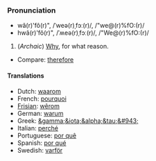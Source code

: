 ===Pronunciation===
*wâ(r)'fô(r)", /ˈweə(r)ˌfɔː(r)/, /"we@(r)%fO:(r)/
*hwâ(r)'fô(r)", /ˈʍeə(r)ˌfɔː(r)/, /"We@(r)%fO:(r)/

#(''Archaic'') [[Why]], for what reason.
*Compare: [[therefore]]

====Translations====
*Dutch: [[waarom]]
*French: [[pourquoi]]
*[[Frisian]]: [[wêrom]]
*German: [[warum]]
*Greek: [[&gamma;&iota;&alpha;&tau;&#943;]]
*Italian: [[perché]]
*Portuguese: [[por quê]]
*Spanish: [[por qué]]
*Swedish: [[varför]]